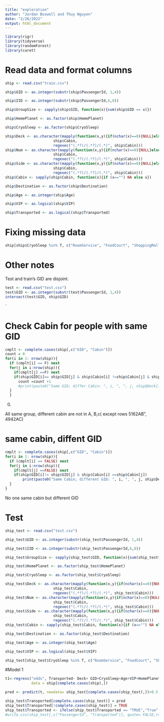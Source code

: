 ```yaml
---
title: "exploration"
author: "Jordan Boswell and Thuy Nguyen"
date: "2/26/2022"
output: html_document
---
```


```r
library(rigr)
library(tidyverse)
library(randomForest)
library(caret)
```

# Read data and format columns
```r
ship <- read.csv("train.csv")

ship$GID <- as.integer(substr(ship$PassengerId, 1,4))

ship$IID <- as.integer(substr(ship$PassengerId,6,8))

ship$GroupSize <- sapply(ship$GID, function(x){sum(ship$GID == x)})

ship$HomePlanet <- as.factor(ship$HomePlanet)

ship$CryoSleep <- as.factor(ship$CryoSleep)

ship$Deck <- as.character(mapply(function(x,y){if(nchar(x)==0){NULL}else{substr(x,y[2],y[3]-2)}},
                      ship$Cabin,
                      regexec("(.*?)/(.*?)/(.*)", ship$Cabin)))
ship$Num <- as.character(mapply(function(x,y){if(nchar(x)==0){NULL}else{substr(x,y[3],y[4]-2)}},
                      ship$Cabin,
                      regexec("(.*?)/(.*?)/(.*)", ship$Cabin)))
ship$Side <- as.character(mapply(function(x,y){if(nchar(x)==0){NULL}else{substr(x,y[4],nchar(x))}},
                      ship$Cabin,
                      regexec("(.*?)/(.*?)/(.*)", ship$Cabin)))
ship$Cabin <- sapply(ship$Cabin, function(x){if (x=="") NA else x})

ship$Destination <- as.factor(ship$Destination)

ship$Age <- as.integer(ship$Age)

ship$VIP <- as.logical(ship$VIP)

ship$Transported <- as.logical(ship$Transported)

```

# Fixing missing data
```r
ship[ship$CryoSleep %in% T, c("RoomService", "FoodCourt", "ShoppingMall", "Spa", "VRDeck")] <- 0

```


# Other notes
Test and train's GID are disjoint.
```r
test <- read.csv("test.csv")
test$GID <- as.integer(substr(test$PassengerId, 1,4))
intersect(test$GID, ship$GID)
```


`


# Check Cabin for people with same GID

```r
cmplt <- complete.cases(ship[,c("GID", "Cabin")])
count = 0
for(i in 1: nrow(ship)){
  if (cmplt[i] == F) next
  for(j in i:nrow(ship)){
    if(cmplt[j] ==F) next
    if(ship$GID[i]== ship$GID[j] & ship$Cabin[i] !=ship$Cabin[j] & ship$Deck[i] %in% c("A","B","C")& ship$Deck[j] %in% c("A","B","C"))
      count =count +1
      #print(paste0("Same GID; differ Cabin: ", i, ", ", j, ship$Deck[i], ship$Deck[j]))
  }
  }
```


0.

All same group, different cabin are not in A, B,c( except rows 5162AB", 4942AC)

# same cabin, diffent GID

```r
cmplt <- complete.cases(ship[,c("GID", "Cabin")])
for(i in 1: nrow(ship)){
  if (cmplt[i] == FALSE) next
  for(j in i:nrow(ship)){
    if(cmplt[j] ==FALSE) next
    if(ship$GID[i]!= ship$GID[j] & ship$Cabin[i] ==ship$Cabin[j])
        print(paste0("Same Cabin; different GID: ", i, ", ", j, ship$Deck[i], ship$Deck[j]))
  }
}
```

No one same cabin but different GID

# Test

```r
ship_test <- read.csv("test.csv")

ship_test$GID <- as.integer(substr(ship_test$PassengerId, 1,4))

ship_test$IID <- as.integer(substr(ship_test$PassengerId,6,8))

ship_test$GroupSize <- sapply(ship_test$GID, function(x){sum(ship_test$GID == x)})

ship_test$HomePlanet <- as.factor(ship_test$HomePlanet)

ship_test$CryoSleep <- as.factor(ship_test$CryoSleep)

ship_test$Deck <- as.character(mapply(function(x,y){if(nchar(x)==0){NULL}else{substr(x,y[2],y[3]-2)}},
                      ship_test$Cabin,
                      regexec("(.*?)/(.*?)/(.*)", ship_test$Cabin)))
ship_test$Num <- as.character(mapply(function(x,y){if(nchar(x)==0){NULL}else{substr(x,y[3],y[4]-2)}},
                      ship_test$Cabin,
                      regexec("(.*?)/(.*?)/(.*)", ship_test$Cabin)))
ship_test$Side <- as.character(mapply(function(x,y){if(nchar(x)==0){NULL}else{substr(x,y[4],nchar(x))}},
                      ship_test$Cabin,
                      regexec("(.*?)/(.*?)/(.*)", ship_test$Cabin)))
ship_test$Cabin <- sapply(ship_test$Cabin, function(x){if (x=="") NA else x})

ship_test$Destination <- as.factor(ship_test$Destination)

ship_test$Age <- as.integer(ship_test$Age)

ship_test$VIP <- as.logical(ship_test$VIP)

ship_test[ship_test$CryoSleep %in% T, c("RoomService", "FoodCourt", "ShoppingMall", "Spa", "VRDeck")] <- 0

```



#Model 1
```r

t1<-regress("odds", Transported~ Deck+ GID+CryoSleep+Age+VIP+HomePlanet+RoomService+FoodCourt+ShoppingMall,
            data = ship[complete.cases(ship),])

pred <- predict(t, newdata= ship_test[complete.cases(ship_test),])>0.5

ship_test$Transported[complete.cases(ship_test)] = pred
ship_test$Transported[!complete.cases(ship_test)] = TRUE
ship_test$Transported <- ifelse(ship_test$Transported == "TRUE","True", "False")
#write.csv(ship_test[,c("PassengerId", "Transported")], quote= FALSE,row.names = FALSE,file = "submission.csv")
```


